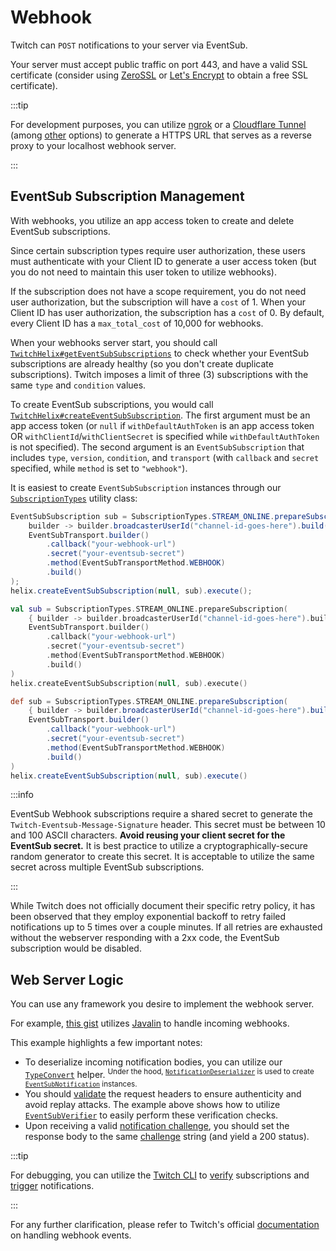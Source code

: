 
# Webhook

Twitch can `POST` notifications to your server via EventSub.

Your server must accept public traffic on port 443, and have a valid SSL certificate
(consider using [ZeroSSL](https://zerossl.com/) or [Let's Encrypt](https://letsencrypt.org/getting-started/) to obtain a free SSL certificate).

:::tip

For development purposes, you can utilize [ngrok](https://ngrok.com/) or a [Cloudflare Tunnel](https://developers.cloudflare.com/cloudflare-one/connections/connect-networks/) (among [other](https://github.com/anderspitman/awesome-tunneling#recommendations) options) to generate a HTTPS URL that serves as a reverse proxy to your localhost webhook server.

:::

## EventSub Subscription Management

With webhooks, you utilize an app access token to create and delete EventSub subscriptions.

Since certain subscription types require user authorization, these users must authenticate with your Client ID
to generate a user access token (but you do not need to maintain this user token to utilize webhooks).

If the subscription does not have a scope requirement, you do not need user authorization, but the subscription will have a `cost` of 1.
When your Client ID has user authorization, the subscription has a `cost` of 0.
By default, every Client ID has a `max_total_cost` of 10,000 for webhooks.

When your webhooks server start, you should call [`TwitchHelix#getEventSubSubscriptions`](https://twitch4j.github.io/javadoc/com/github/twitch4j/helix/TwitchHelix.html#getEventSubSubscriptions(java.lang.String,com.github.twitch4j.eventsub.EventSubSubscriptionStatus,com.github.twitch4j.eventsub.subscriptions.SubscriptionType,java.lang.String,java.lang.String,java.lang.Integer))
to check whether your EventSub subscriptions are already healthy (so you don't create duplicate subscriptions).
Twitch imposes a limit of three (3) subscriptions with the same `type` and `condition` values.

To create EventSub subscriptions, you would call [`TwitchHelix#createEventSubSubscription`](https://twitch4j.github.io/javadoc/com/github/twitch4j/helix/TwitchHelix.html#createEventSubSubscription(java.lang.String,com.github.twitch4j.eventsub.EventSubSubscription)).
The first argument must be an app access token (or `null` if `withDefaultAuthToken` is an app access token OR `withClientId`/`withClientSecret` is specified while `withDefaultAuthToken` is not specified).
The second argument is an `EventSubSubscription` that includes `type`, `version`, `condition`, and `transport` (with `callback` and `secret` specified, while `method` is set to `"webhook"`).

It is easiest to create `EventSubSubscription` instances through our [`SubscriptionTypes`](https://twitch4j.github.io/javadoc/com/github/twitch4j/eventsub/subscriptions/SubscriptionTypes.html) utility class:

<Tabs groupId="code">
<TabItem value="java" label="Java">

```java
EventSubSubscription sub = SubscriptionTypes.STREAM_ONLINE.prepareSubscription(
    builder -> builder.broadcasterUserId("channel-id-goes-here").build(),
    EventSubTransport.builder()
        .callback("your-webhook-url")
        .secret("your-eventsub-secret")
        .method(EventSubTransportMethod.WEBHOOK)
        .build()
);
helix.createEventSubSubscription(null, sub).execute();
```

</TabItem>
<TabItem value="kotlin" label="Kotlin">

```kotlin
val sub = SubscriptionTypes.STREAM_ONLINE.prepareSubscription(
    { builder -> builder.broadcasterUserId("channel-id-goes-here").build() },
    EventSubTransport.builder()
        .callback("your-webhook-url")
        .secret("your-eventsub-secret")
        .method(EventSubTransportMethod.WEBHOOK)
        .build()
)
helix.createEventSubSubscription(null, sub).execute()
```

</TabItem>
<TabItem value="groovy" label="Groovy">

```groovy
def sub = SubscriptionTypes.STREAM_ONLINE.prepareSubscription(
    { builder -> builder.broadcasterUserId("channel-id-goes-here").build() },
    EventSubTransport.builder()
        .callback("your-webhook-url")
        .secret("your-eventsub-secret")
        .method(EventSubTransportMethod.WEBHOOK)
        .build()
)
helix.createEventSubSubscription(null, sub).execute()
```

</TabItem>
</Tabs>

:::info

EventSub Webhook subscriptions require a shared secret to generate the `Twitch-Eventsub-Message-Signature` header.
This secret must be between 10 and 100 ASCII characters.
**Avoid reusing your client secret for the EventSub secret.**
It is best practice to utilize a cryptographically-secure random generator to create this secret.
It is acceptable to utilize the same secret across multiple EventSub subscriptions.

:::

While Twitch does not officially document their specific retry policy, it has been observed that they employ exponential backoff to retry failed notifications up to 5 times over a couple minutes. If all retries are exhausted without the webserver responding with a 2xx code, the EventSub subscription would be disabled.


## Web Server Logic

You can use any framework you desire to implement the webhook server.

For example, [this gist](https://gist.github.com/iProdigy/53f61e439b81d1d926748d5c15fdf23b) utilizes [Javalin](https://javalin.io/) to handle incoming webhooks.

This example highlights a few important notes:

* To deserialize incoming notification bodies, you can utilize our [`TypeConvert`](https://twitch4j.github.io/javadoc/com/github/twitch4j/common/util/TypeConvert.html) helper. <sup>Under the hood, [`NotificationDeserializer`](https://github.com/twitch4j/twitch4j/blob/master/eventsub-common/src/main/java/com/github/twitch4j/eventsub/util/NotificationDeserializer.java) is used to create [`EventSubNotification`](https://twitch4j.github.io/javadoc/com/github/twitch4j/eventsub/EventSubNotification.html) instances.</sup>
* You should [validate](https://dev.twitch.tv/docs/eventsub/handling-webhook-events/#verifying-the-event-message) the request headers to ensure authenticity and avoid replay attacks. The example above shows how to utilize [`EventSubVerifier`](https://github.com/twitch4j/twitch4j/blob/master/eventsub-common/src/main/java/com/github/twitch4j/eventsub/util/EventSubVerifier.java) to easily perform these verification checks.
* Upon receiving a valid [notification challenge](https://twitch4j.github.io/javadoc/com/github/twitch4j/eventsub/EventSubNotification.html#getChallenge()), you should set the response body to the same [challenge](https://dev.twitch.tv/docs/eventsub/handling-webhook-events/#responding-to-a-challenge-request) string (and yield a 200 status).

:::tip

For debugging, you can utilize the [Twitch CLI](https://github.com/twitchdev/twitch-cli#download) to [verify](https://github.com/twitchdev/twitch-cli/blob/main/docs/event.md#verify-subscription) subscriptions and [trigger](https://github.com/twitchdev/twitch-cli/blob/main/docs/event.md#trigger) notifications.

:::

For any further clarification, please refer to Twitch's official [documentation](https://dev.twitch.tv/docs/eventsub/handling-webhook-events/) on handling webhook events.
